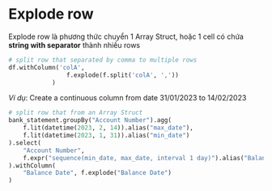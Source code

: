# Explode row

Explode row là phương thức chuyển 1 Array Struct, hoặc 1 cell có chứa **string with separator** thành nhiều rows

```python title="String with separator"
# split row that separated by comma to multiple rows
df.withColumn('colA', 
                f.explode(f.split('colA', ','))
            )
```

*Ví dụ*: Create a continuous column from date 31/01/2023 to 14/02/2023

```python title="Array Struct separator"
# split row that from an Array Struct
bank_statement.groupBy("Account Number").agg(
    f.lit(datetime(2023, 2, 14)).alias("max_date"),
    f.lit(datetime(2023, 1, 31)).alias("min_date")
).select(
    "Account Number",
    f.expr("sequence(min_date, max_date, interval 1 day)").alias("Balance Date")
).withColumn(
    "Balance Date", f.explode("Balance Date")
)
```